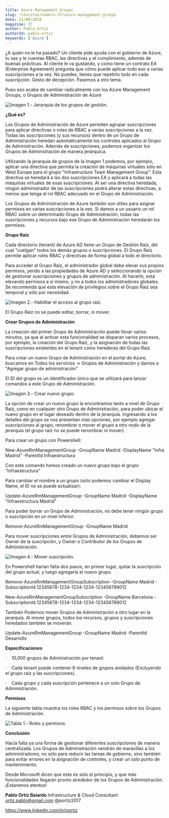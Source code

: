 ```yaml
---
title: Azure Management Groups
slug: /revistas/numero-37/azure-management-groups
date: 21/08/2018
magazine: 37
author: Pablo Ortiz
authorId: pablo-ortiz
keywords: ['Azure']
---
```






¿A quién no le ha pasado? Un cliente pide ayuda con el gobierno de Azure, tu vas y le cuentas RBAC, las directivas y el cumplimiento, además de buenas prácticas. Al cliente le va gustando, y como tiene un contrato EA (Enterprise Agreement) pregunta que cómo puede aplicar todo eso a varias suscripciones a la vez. No puedes, tienes que repetirlo todo en cada suscripción. Gesto de decepción. Pasemos a otro tema.

Pues eso acaba de cambiar radicalmente con los Azure Management Groups, o Grupos de Administración de Azure

![Imagen 1.- Jerarquía de los grupos de gestión.](../../../images/numero37/azure-management-groups/image1.png)

**¿Qué es?**

Los Grupos de Administración de Azure permiten agrupar suscripciones para aplicar directivas o roles de RBAC a varias suscripciones a la vez. Todas las suscripciones (y sus recursos) dentro de un Grupo de Administración heredan automáticamente los controles aplicados al Grupo de Administración. Además de suscripciones, podemos organizar los Grupos de Administración de manera jerárquica.

Utilizando la jerarquía de grupos de la Imagen 1 podemos, por ejemplo, aplicar una directiva que permita la creación de máquinas virtuales sólo en West Europe para el grupo "Infrastructure Team Management Group". Esta directiva se heredará a las dos suscripciones EA y aplicará a todas las máquinas virtuales de esas suscripciones. Al ser una directiva heredada, ningún administrador de las suscripciones podrá alterar estas directivas, a menos que tenga el rol RBAC adecuado en el Grupo de Administración.

Los Grupos de Administración de Azure también son útiles para asignar permisos en varias suscripciones a la vez. Si damos a un usuario un rol RBAC sobre un determinado Grupo de Administración, todas las suscripciones y recursos bajo ese Grupo de Administración heredarán los permisos.

**Grupo Raíz**

Cada directorio (tenant) de Azure AD tiene un Grupo de Gestión Raíz, del cual "cuelgan" todos los demás grupos o suscripciones. El Grupo Raíz permite aplicar roles RBAC y directivas de forma global a todo el directorio.

Para acceder al Grupo Raíz, el administrador global debe elevar sus propios permisos, yendo a las propiedades de Azure AD y seleccionando la opción de gestionar suscripciones y grupos de administración. Al hacerlo, está elevando permisos a sí mismo, y no a todos los administradores globales. Se recomienda que esta elevación de privilegios sobre el Grupo Raíz sea temporal y sólo por necesidad.

![Imagen 2.- Habilitar el acceso al grupo raíz.](../../../images/numero37/azure-management-groups/image2.png)

El Grupo Raíz no se puede editar, borrar, ni mover.

**Crear Grupos de Administración**

La creación del primer Grupo de Administración puede llevar varios minutos, ya que al activar esta funcionalidad se disparan varios procesos, por ejemplo, la creación del Grupo Raíz, y la asignación de todas las suscripciones existentes en el tenant como herederas del Grupo Raíz.

Para crear un nuevo Grupo de Administración en el portal de Azure, buscamos en Todos los servicios -&gt; Grupos de Administración y damos a "Agregar grupo de administración"

El ID del grupo es un identificador único que se utilizará para lanzar comandos a este Grupo de Administración.

![Imagen 3.- Crear nuevo grupo.](../../../images/numero37/azure-management-groups/image3.png)

La opción de crear un nuevo grupo la encontramos tanto a nivel de Grupo Raíz, como en cualquier otro Grupo de Administración, para poder ubicar el nuevo grupo en el lugar deseado dentro de la jerarquía. Ingresando a los detalles del grupo se nos presentan más opciones, por ejemplo agregar suscripciones al grupo, renombrar o mover el grupo a otro nodo de la jerarquía (el grupo raíz no se puede renombrar ni mover).

Para crear un grupo con Powershell:

New-AzureRmManagementGroup -GroupName Madrid -DisplayName "Infra Madrid" -ParentId Infraestructura

Con este comando hemos creado un nuevo grupo bajo el grupo “Infraestructura”

Para cambiar el nombre a un grupo (sólo podemos cambiar el Display Name, el ID no se puede actualizar):

Update-AzureRmManagementGroup -GroupName Madrid -DisplayName "Infraestructura Madrid"

Para poder borrar un Grupo de Administración, no debe tener ningún grupo o suscripción en un nivel inferior.

Remove-AzureRmManagementGroup -GroupName Madrid

Para mover suscripciones entre Grupos de Administración, debemos ser Owner de la suscripción, y Owner o Contributor de los Grupos de Administración.

![Imagen 4.- Mover suscripción.](../../../images/numero37/azure-management-groups/image4.png)

En Powershell harían falta dos pasos, en primer lugar, quitar la suscripción del grupo actual, y luego agregarla al nuevo grupo.

Remove-AzureRmManagementGroupSubscription -GroupName Madrid -SubscriptionId 12345678-1234-1234-1234-123456789012

New-AzureRmManagementGroupSubscription -GroupName Barcelona -SubscriptionId 12345678-1234-1234-1234-123456789012

También Podemos mover Grupos de Administración a otro lugar en la jerarquía. Al mover grupos, todos los recursos, grupos y suscripciones heredados también se moverán.

Update-AzureRmManagementGroup -GroupName Madrid -ParentId Desarrollo

**Especificaciones**

·    10,000 grupos de Administración por tenant.

·    Cada tenant puede contener 6 niveles de grupos anidados (Excluyendo el grupo raíz y las suscripciones).

·    Cada grupo y cada suscripción pertenece a un solo Grupo de Administración.

**Permisos**

La siguiente tabla muestra los roles RBAC y los permisos sobre los Grupos de Administración.

![Tabla 1.- Roles y permisos.](../../../images/numero37/azure-management-groups/image5.png)

**Conclusión**

Hacía falta ya una forma de gestionar diferentes suscripciones de manera centralizada. Los Grupos de Administración vendrán de maravillas a los administradores, no sólo para reducir las tareas de gobierno, sino también para evitar errores en la asignación de controles, y crear un solo punto de mantenimiento.

Desde Microsoft dicen que esto es solo el principio, y que más funcionalidades llegarán pronto alrededor de los Grupos de Administración. ¡Estaremos atentos!



**Pablo Ortiz Baiardo**
 Infrastructure & Cloud Consultant
 ortiz.pablo@gmail.com
 @portiz2017

https://www.linkedin.com/in/portiz​

 
 
